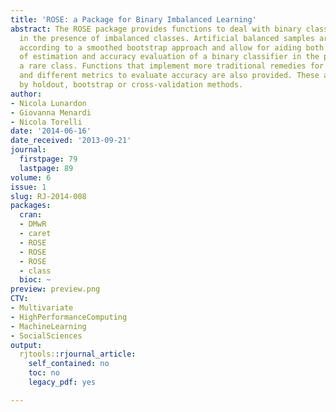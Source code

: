 ```yaml
---
title: 'ROSE: a Package for Binary Imbalanced Learning'
abstract: The ROSE package provides functions to deal with binary classification problems
  in the presence of imbalanced classes. Artificial balanced samples are generated
  according to a smoothed bootstrap approach and allow for aiding both the phases
  of estimation and accuracy evaluation of a binary classifier in the presence of
  a rare class. Functions that implement more traditional remedies for the class imbalance
  and different metrics to evaluate accuracy are also provided. These are estimated
  by holdout, bootstrap or cross-validation methods.
author:
- Nicola Lunardon
- Giovanna Menardi
- Nicola Torelli
date: '2014-06-16'
date_received: '2013-09-21'
journal:
  firstpage: 79
  lastpage: 89
volume: 6
issue: 1
slug: RJ-2014-008
packages:
  cran:
  - DMwR
  - caret
  - ROSE
  - ROSE
  - ROSE
  - class
  bioc: ~
preview: preview.png
CTV:
- Multivariate
- HighPerformanceComputing
- MachineLearning
- SocialSciences
output:
  rjtools::rjournal_article:
    self_contained: no
    toc: no
    legacy_pdf: yes

---
```

